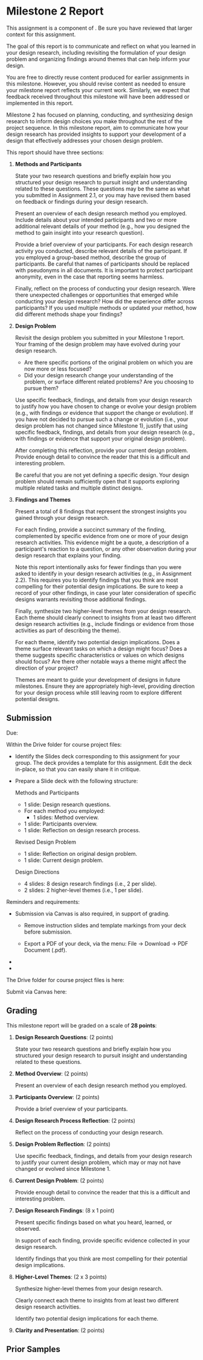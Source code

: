 
# Milestone 2 Report

<UnderDevelopment display={false} />

This assignment is a component of <SiteLink linkKey={SiteLinks.milestone_2_top}/>.
Be sure you have reviewed that larger context for this assignment.

The goal of this report is to communicate and reflect on what you learned in your design research,
including revisiting the formulation of your design problem 
and organizing findings around themes that can help inform your design.

You are free to directly reuse content produced for earlier assignments in this milestone.
However, you should revise content as needed to ensure your milestone report reflects your current work.
Similarly, we expect that feedback received throughout this milestone will have been addressed or implemented in this report.

Milestone 2 has focused on planning, conducting, and synthesizing design research
to inform design choices you make throughout the rest of the project sequence.
In this milestone report, aim to communicate how your design research
has provided insights to support your development of
a design that effectively addresses your chosen design problem.

This report should have three sections:

1. __Methods and Participants__

   State your two research questions and briefly explain
   how you structured your design research to pursuit insight and understanding related to these questions.
   These questions may be the same as what you submitted in Assignment 2.1,
   or you may have revised them based on feedback or findings during your design research.

   Present an overview of each design research method you employed.
   Include details about your intended participants and
   two or more additional relevant details of your method
   (e.g., how you designed the method to gain insight into your research question).

   Provide a brief overview of your participants.
   For each design research activity you conducted, describe relevant details of the participant.
   If you employed a group-based method, describe the group of participants.
   Be careful that names of participants should be replaced with pseudonyms in all documents.
   It is important to protect participant anonymity, even in the case that reporting seems harmless.

   Finally, reflect on the process of conducting your design research.
   Were there unexpected challenges or opportunities that emerged while conducting your design research?
   How did the experience differ across participants?
   If you used multiple methods or updated your method, how did different methods shape your findings?

2. __Design Problem__

   Revisit the design problem you submitted in your Milestone 1 report.
   Your framing of the design problem may have evolved during your design research.

   - Are there specific portions of the original problem on which you are now more or less focused?
   - Did your design research change your understanding of the problem, or surface different related problems?
     Are you choosing to pursue them?

   Use specific feedback, findings, and details from your design research to
   justify how you have chosen to change or evolve your design problem
   (e.g., with findings or evidence that support the change or evolution).
   If you have not decided to pursue such a change or evolution
   (i.e., your design problem has not changed since Milestone 1),
   justify that using specific feedback, findings, and details from your design research
   (e.g., with findings or evidence that support your original design problem).

   After completing this reflection, provide your current design problem.
   Provide enough detail to convince the reader that this is a difficult and interesting problem.

   Be careful that you are not yet defining a specific design.
   Your design problem should remain sufficiently open that it supports exploring
   multiple related tasks and multiple distinct designs.

3. __Findings and Themes__

   Present a total of 8 findings that represent the strongest insights you gained through your design research.

   For each finding, provide a succinct summary of the finding,
   complemented by specific evidence from one or more of your design research activities.
   This evidence might be a quote,
   a description of a participant's reaction to a question,
   or any other observation during your design research that explains your finding.

   Note this report intentionally asks for fewer findings
   than you were asked to identify in your design research activities (e.g., in Assignment 2.2).
   This requires you to identify findings that you think are most compelling for their potential design implications.
   Be sure to keep a record of your other findings,
   in case your later consideration of specific designs warrants revisiting those additional findings.

   Finally, synthesize two higher-level themes from your design research.
   Each theme should clearly connect to insights from at least two different design research activities
   (e.g., include findings or evidence from those activities as part of describing the theme).

   For each theme, identify two potential design implications.
   Does a theme surface relevant tasks on which a design might focus?
   Does a theme suggests specific characteristics or values on which designs should focus?
   Are there other notable ways a theme might affect the direction of your project?

   Themes are meant to guide your development of designs in future milestones.
   Ensure they are appropriately high-level,
   providing direction for your design process
   while still leaving room to explore different potential designs.

## Submission

Due: <AssignmentDueDateTime assignmentKey={calendarData.assignments.milestone_2_report} />

Within the Drive folder for course project files:

- Identify the Slides deck corresponding to this assignment for your group.
  The deck provides a template for this assignment.
  Edit the deck in-place, so that you can easily share it in critique.

- Prepare a Slide deck with the following structure:

  Methods and Participants
    - 1 slide: Design research questions.
    - For each method you employed:
      - 1 slides: Method overview.
    - 1 slide: Participants overview.
    - 1 slide: Reflection on design research process.

  Revised Design Problem
    - 1 slide: Reflection on original design problem.
    - 1 slide: Current design problem.

  Design Directions
    - 4 slides: 8 design research findings (i.e., 2 per slide).
    - 2 slides: 2 higher-level themes (i.e., 1 per slide).

Reminders and requirements:

- Submission via Canvas is also required, in support of grading.
  - Remove instruction slides and template markings from your deck before submission.

  - Export a PDF of your deck, via the menu: File -> Download -> PDF Document (.pdf).

- <GroupAssignment />
- <ContributionStatementReference />

The Drive folder for course project files is here:

<CourseDataLink linkKey={courseData.linkDriveProjectFiles} outerComponent="p"/>

Submit via Canvas here:

<AssignmentSubmitCanvasLink assignmentKey={calendarData.assignments.milestone_2_report} />

## Grading


This milestone report will be graded on a scale of __28 points__:

1. __Design Research Questions__: (2 points)

   State your two research questions and briefly explain
   how you structured your design research to pursuit insight and understanding related to these questions.

2. __Method Overview__: (2 points)

   Present an overview of each design research method you employed.

3. __Participants Overview__: (2 points)

   Provide a brief overview of your participants.

4. __Design Research Process Reflection__: (2 points)

   Reflect on the process of conducting your design research.

5. __Design Problem Reflection__: (2 points)

   Use specific feedback, findings, and details from your design research to
   justify your current design problem, which may or may not have changed or evolved since Milestone 1.

6. __Current Design Problem__: (2 points)

   Provide enough detail to convince the reader that this is a difficult and interesting problem.

7. __Design Research Findings__: (8 x 1 point)

   Present specific findings based on what you heard, learned, or observed.

   In support of each finding, provide specific evidence collected in your design research.

   Identify findings that you think are most compelling for their potential design implications.

8. __Higher-Level Themes__: (2 x 3 points)

   Synthesize higher-level themes from your design research.

   Clearly connect each theme to insights from at least two different design research activities.

   Identify two potential design implications for each theme.

9. __Clarity and Presentation__: (2 points)

## Prior Samples

<PriorSamplesWarning />

<ProjectMilestoneSamples milestone='assignment2d' />

